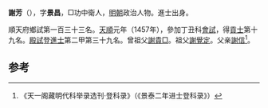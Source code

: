 '''謝芳'''（{{bd|1432年||？}}），字'''景昌'''，□功中衛人，[[明朝|明朝]]政治人物。進士出身。

順天府鄉試第一百三十三名。[[天顺_(明朝)|天順]]元年（1457年），參加丁丑科[[會試|會試]]，得[[貢士|貢士]]第十九名。[[殿試|殿試]]登[[進士|進士]]第二甲第三十九名。曾祖父[[謝貴□|謝貴□]]。祖父[[謝覺定|謝覺定]]。父亲[[謝信|謝信]]<ref>《天一阁藏明代科举录选刊·登科录》（《景泰二年进士登科录》）</ref>。

==参考==
{{reflist}}
{{明朝人物小作品}}
{{天順元年丁丑科殿試金榜}}